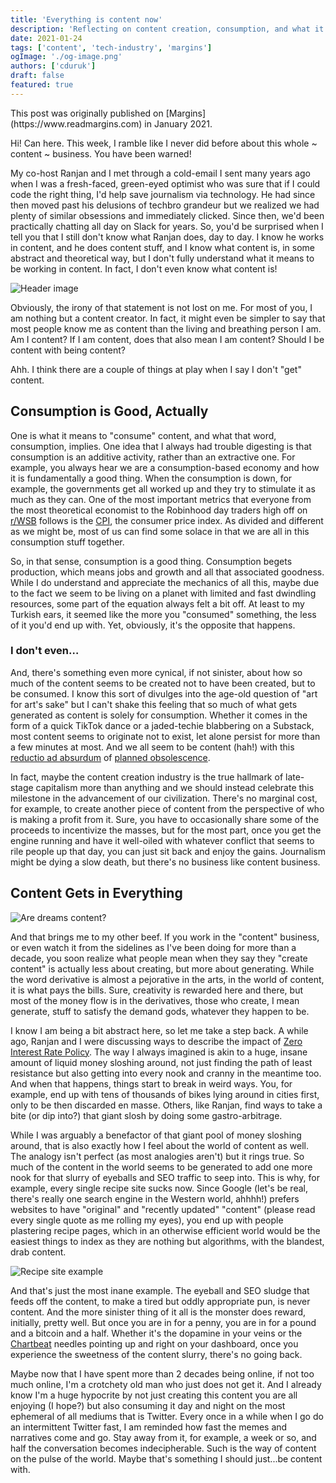 ```yaml
---
title: 'Everything is content now'
description: 'Reflecting on content creation, consumption, and what it means to work in an industry where I still don''t fully understand what "content" is'
date: 2021-01-24
tags: ['content', 'tech-industry', 'margins']
ogImage: './og-image.png'
authors: ['cduruk']
draft: false
featured: true
---
```



<Callout variant="note">
This post was originally published on [Margins](https://www.readmargins.com) in January 2021.
</Callout>

Hi! Can here. This week, I ramble like I never did before about this whole ~ content ~ business. You have been warned!

My co-host Ranjan and I met through a cold-email I sent many years ago when I was a fresh-faced, green-eyed optimist who was sure that if I could code the right thing, I'd help save journalism via technology. He had since then moved past his delusions of techbro grandeur but we realized we had plenty of similar obsessions and immediately clicked. Since then, we'd been practically chatting all day on Slack for years. So, you'd be surprised when I tell you that I still don't know what Ranjan does, day to day. I know he works in content, and he does content stuff, and I know what content is, in some abstract and theoretical way, but I don't fully understand what it means to be working in content. In fact, I don't even know what content is!

![Header image](./image1.png)

Obviously, the irony of that statement is not lost on me. For most of you, I am nothing but a content creator. In fact, it might even be simpler to say that most people know me as content than the living and breathing person I am. Am I content? If I am content, does that also mean I am content? Should I be content with being content?

Ahh. I think there are a couple of things at play when I say I don't "get" content.

## Consumption is Good, Actually

One is what it means to "consume" content, and what that word, consumption, implies. One idea that I always had trouble digesting is that consumption is an additive activity, rather than an extractive one. For example, you always hear we are a consumption-based economy and how it is fundamentally a good thing. When the consumption is down, for example, the governments get all worked up and they try to stimulate it as much as they can. One of the most important metrics that everyone from the most theoretical economist to the Robinhood day traders high off on [r/WSB](https://www.reddit.com/r/wallstreetbets/) follows is the [CPI](https://en.wikipedia.org/wiki/Consumer_price_index), the consumer price index. As divided and different as we might be, most of us can find some solace in that we are all in this consumption stuff together.

So, in that sense, consumption is a good thing. Consumption begets production, which means jobs and growth and all that associated goodness. While I do understand and appreciate the mechanics of all this, maybe due to the fact we seem to be living on a planet with limited and fast dwindling resources, some part of the equation always felt a bit off. At least to my Turkish ears, it seemed like the more you "consumed" something, the less of it you'd end up with. Yet, obviously, it's the opposite that happens.

### I don't even…

And, there's something even more cynical, if not sinister, about how so much of the content seems to be created not to have been created, but to be consumed. I know this sort of divulges into the age-old question of "art for art's sake" but I can't shake this feeling that so much of what gets generated as content is solely for consumption. Whether it comes in the form of a quick TikTok dance or a jaded-techie blabbering on a Substack, most content seems to originate not to exist, let alone persist for more than a few minutes at most. And we all seem to be content (hah!) with this [reductio ad absurdum](https://en.wikipedia.org/wiki/Reductio_ad_absurdum) of [planned obsolescence](https://en.wikipedia.org/wiki/Planned_obsolescence).

In fact, maybe the content creation industry is the true hallmark of late-stage capitalism more than anything and we should instead celebrate this milestone in the advancement of our civilization. There's no marginal cost, for example, to create another piece of content from the perspective of who is making a profit from it. Sure, you have to occasionally share some of the proceeds to incentivize the masses, but for the most part, once you get the engine running and have it well-oiled with whatever conflict that seems to rile people up that day, you can just sit back and enjoy the gains. Journalism might be dying a slow death, but there's no business like content business.

## Content Gets in Everything

![Are dreams content?](./dreams.gif)

And that brings me to my other beef. If you work in the "content" business, or even watch it from the sidelines as I've been doing for more than a decade, you soon realize what people mean when they say they "create content" is actually less about creating, but more about generating. While the word derivative is almost a pejorative in the arts, in the world of content, it is what pays the bills. Sure, creativity is rewarded here and there, but most of the money flow is in the derivatives, those who create, I mean generate, stuff to satisfy the demand gods, whatever they happen to be.

I know I am being a bit abstract here, so let me take a step back. A while ago, Ranjan and I were discussing ways to describe the impact of [Zero Interest Rate Policy](https://en.wikipedia.org/wiki/Zero_interest-rate_policy). The way I always imagined is akin to a huge, insane amount of liquid money sloshing around, not just finding the path of least resistance but also getting into every nook and cranny in the meantime too. And when that happens, things start to break in weird ways. You, for example, end up with tens of thousands of bikes lying around in cities first, only to be then discarded en masse. Others, like Ranjan, find ways to take a bite (or dip into?) that giant slosh by doing some gastro-arbitrage.

While I was arguably a benefactor of that giant pool of money sloshing around, that is also exactly how I feel about the world of content as well. The analogy isn't perfect (as most analogies aren't) but it rings true. So much of the content in the world seems to be generated to add one more nook for that slurry of eyeballs and SEO traffic to seep into. This is why, for example, every single recipe site sucks now. Since Google (let's be real, there's really one search engine in the Western world, ahhhh!) prefers websites to have "original" and "recently updated" "content" (please read every single quote as me rolling my eyes), you end up with people plastering recipe pages, which in an otherwise efficient world would be the easiest things to index as they are nothing but algorithms, with the blandest, drab content.

![Recipe site example](./recipe-site.png)

And that's just the most inane example. The eyeball and SEO sludge that feeds off the content, to make a tired but oddly appropriate pun, is never content. And the more sinister thing of it all is the monster does reward, initially, pretty well. But once you are in for a penny, you are in for a pound and a bitcoin and a half. Whether it's the dopamine in your veins or the [Chartbeat](https://chartbeat.com/) needles pointing up and right on your dashboard, once you experience the sweetness of the content slurry, there's no going back.

Maybe now that I have spent more than 2 decades being online, if not too much online, I'm a crotchety old man who just does not get it. And I already know I'm a huge hypocrite by not just creating this content you are all enjoying (I hope?) but also consuming it day and night on the most ephemeral of all mediums that is Twitter. Every once in a while when I go do an intermittent Twitter fast, I am reminded how fast the memes and narratives come and go. Stay away from it, for example, a week or so, and half the conversation becomes indecipherable. Such is the way of content on the pulse of the world. Maybe that's something I should just...be content with.
